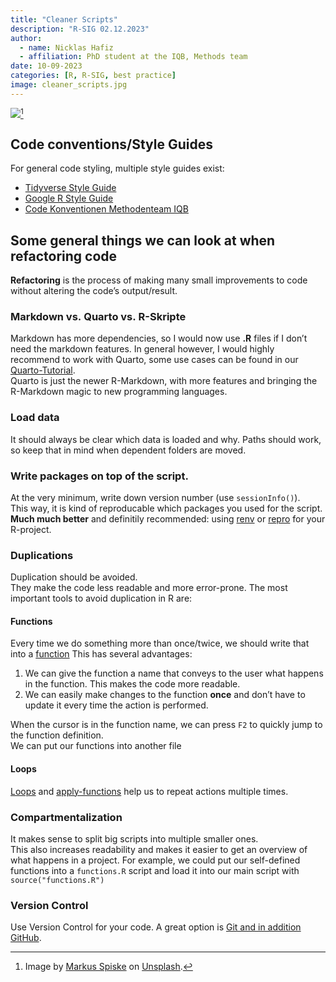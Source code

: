 ```yaml
---
title: "Cleaner Scripts"
description: "R-SIG 02.12.2023"
author: 
  - name: Nicklas Hafiz
  - affiliation: PhD student at the IQB, Methods team
date: 10-09-2023
categories: [R, R-SIG, best practice]
image: cleaner_scripts.jpg
---
```


![](cleaner_scripts.jpg)[^1]

[^1]: Image by [Markus Spiske](https://unsplash.com/de/@markusspiske?utm_content=creditCopyText&utm_medium=referral&utm_source=unsplash) on [Unsplash](https://unsplash.com/de/fotos/nahaufnahme-des-eingeschalteten-computermonitors-4T5MTKMrjZg).

## Code conventions/Style Guides
For general code styling, multiple style guides exist: 

- [Tidyverse Style Guide](https://style.tidyverse.org/)
- [Google R Style Guide](https://google.github.io/styleguide/Rguide.html)
- [Code Konventionen Methodenteam IQB ](https://iqb-research.github.io/IQB-Methods/docs/discussions/code_conventions.html)

## Some general things we can look at when refactoring code

::: {.callout-note}
**Refactoring** is the process of making many small improvements to code without altering the code's output/result.  
:::

### Markdown vs. Quarto vs. R-Skripte

Markdown has more dependencies, so I would now use **.R** files if I don't need the markdown features. In general however, I would highly recommend to work with Quarto, some use cases can be found in our [Quarto-Tutorial](https://iqb-research.github.io/IQB-Methods/docs/r_sig/24_07_15_quarto_1/).\
Quarto is just the newer R-Markdown, with more features and bringing the R-Markdown magic to new programming languages.

### Load data
It should always be clear which data is loaded and why. Paths should work, so keep that in mind when dependent folders are moved. 

### Write packages on top of the script.
At the very minimum, write down version number (use  `sessionInfo()`).  
This way, it is kind of reproducable which packages you used for the script.  
**Much much better** and definitily recommended: using [renv](https://iqb-research.github.io/IQB-Methods/docs/r_sig/23_11_06_renv/) or [repro](https://github.com/aaronpeikert/repro) for your R-project.  

### Duplications
Duplication should be avoided.  
They make the code less readable and more error-prone. 
The most important tools to avoid duplication in R are:

#### Functions
Every time we do something more than once/twice, we should write that into a [function](https://nickhaf.github.io/r_tutorial/qmd/functions/functions.html#how-to-write-a-function) This has several advantages:

1. We can give the function a name that conveys to the user what happens in the function. This makes the code more readable.  
1. We can easily make changes to the function **once** and don't have to update it every time the action is performed. 

When the cursor is in the function name, we can press `F2` to quickly jump to the function definition.  
We can put our functions into another file 

#### Loops
[Loops](https://iqb-research.github.io/IQB-Methods/docs/r_sig/23_03_20_forloops/) and [apply-functions](https://iqb-research.github.io/IQB-Methods/docs/r_sig/23_07_31_apply/) help us to repeat actions multiple times. 

### Compartmentalization
It makes sense to split big scripts into multiple smaller ones.   
This also increases readability and makes it easier to get an overview of what happens in a project.  For example, we could put our self-defined functions into a `functions.R` script and load it into our main script with `source("functions.R")`

### Version Control
Use Version Control for your code. A great option is [Git and in addition GitHub](https://iqb-research.github.io/IQB-Methods/docs/git/github_workshop/github_intro_slides.html#/title-slide). 



